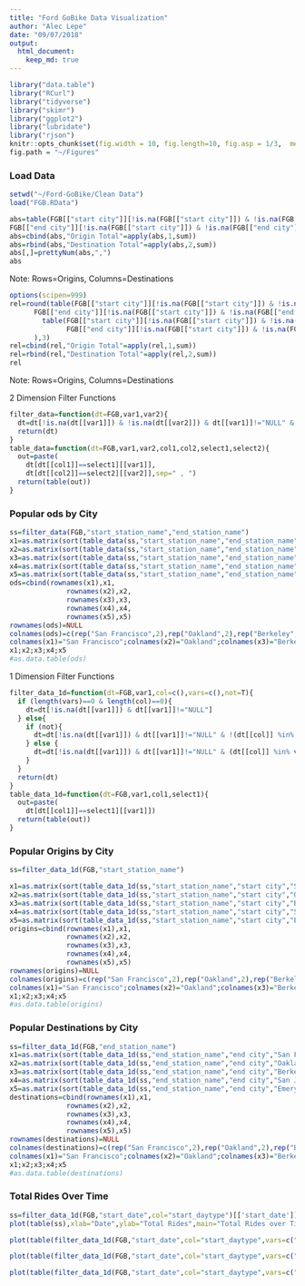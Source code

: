 ```yaml
---
title: "Ford GoBike Data Visualization"
author: "Alec Lepe"
date: "09/07/2018"
output: 
  html_document:
    keep_md: true
---
```

```r
library("data.table")
library("RCurl")
library("tidyverse")
library("skimr")
library("ggplot2")
library("lubridate")
library("rjson")
knitr::opts_chunk$set(fig.width = 10, fig.length=10, fig.asp = 1/3,  message=FALSE)
fig.path = "~/Figures"
```
### Load Data
```r
setwd("~/Ford-GoBike/Clean Data")
load("FGB.RData")
```


```r
abs=table(FGB[["start city"]][!is.na(FGB[["start city"]]) & !is.na(FGB[["end city"]])],
FGB[["end city"]][!is.na(FGB[["start city"]]) & !is.na(FGB[["end city"]])])
abs=cbind(abs,"Origin Total"=apply(abs,1,sum))
abs=rbind(abs,"Destination Total"=apply(abs,2,sum))
abs[,]=prettyNum(abs,",")
abs
```
Note: Rows=Origins, Columns=Destinations

<!-- #sum(na.omit(FGB[["start city"]]=="Berkeley" & FGB[["end city"]]=="Emeryville")) -->
<!-- #Rows=Origins -->
<!-- #Columns=Destination -->

```r
options(scipen=999)
rel=round(table(FGB[["start city"]][!is.na(FGB[["start city"]]) & !is.na(FGB[["end city"]])],
      FGB[["end city"]][!is.na(FGB[["start city"]]) & !is.na(FGB[["end city"]])])/sum(
        table(FGB[["start city"]][!is.na(FGB[["start city"]]) & !is.na(FGB[["end city"]])],
              FGB[["end city"]][!is.na(FGB[["start city"]]) & !is.na(FGB[["end city"]])])
      ),3)
rel=cbind(rel,"Origin Total"=apply(rel,1,sum))
rel=rbind(rel,"Destination Total"=apply(rel,2,sum))
rel
```
Note: Rows=Origins, Columns=Destinations

2 Dimension Filter Functions
``` r
filter_data=function(dt=FGB,var1,var2){
  dt=dt[!is.na(dt[[var1]]) & !is.na(dt[[var2]]) & dt[[var1]]!="NULL" & dt[[var2]]!="NULL"]
  return(dt)
}
table_data=function(dt=FGB,var1,var2,col1,col2,select1,select2){
  out=paste(
    dt[dt[[col1]]==select1][[var1]],
    dt[dt[[col2]]==select2][[var2]],sep=" , ")
  return(table(out))
}
```

### Popular ods by City
``` r
ss=filter_data(FGB,"start_station_name","end_station_name")
x1=as.matrix(sort(table_data(ss,"start_station_name","end_station_name","start city","end city","San Francisco","San Francisco"),decreasing=T)[1:10])
x2=as.matrix(sort(table_data(ss,"start_station_name","end_station_name","start city","end city","Oakland","Oakland"),decreasing=T)[1:10])
x3=as.matrix(sort(table_data(ss,"start_station_name","end_station_name","start city","end city","Berkeley","Berkeley"),decreasing=T)[1:10])
x4=as.matrix(sort(table_data(ss,"start_station_name","end_station_name","start city","end city","San Jose","San Jose"),decreasing=T)[1:10])
x5=as.matrix(sort(table_data(ss,"start_station_name","end_station_name","start city","end city","Emeryville","Emeryville"),decreasing=T)[1:10])
ods=cbind(rownames(x1),x1,
              rownames(x2),x2,
              rownames(x3),x3,
              rownames(x4),x4,
              rownames(x5),x5)
rownames(ods)=NULL
colnames(ods)=c(rep("San Francisco",2),rep("Oakland",2),rep("Berkeley",2),rep("san Jose",2),rep("Emeryville",2))
colnames(x1)="San Francisco";colnames(x2)="Oakland";colnames(x3)="Berkeley";colnames(x4)="San Jose";colnames(x5)="Emeryville"
x1;x2;x3;x4;x5
#as.data.table(ods)
````

1 Dimension Filter Functions
``` r
filter_data_1d=function(dt=FGB,var1,col=c(),vars=c(),not=T){
  if (length(vars)==0 & length(col)==0){
    dt=dt[!is.na(dt[[var1]]) & dt[[var1]]!="NULL"]
  } else{
    if (not){
      dt=dt[!is.na(dt[[var1]]) & dt[[var1]]!="NULL" & !(dt[[col]] %in% vars)]
    } else {
      dt=dt[!is.na(dt[[var1]]) & dt[[var1]]!="NULL" & (dt[[col]] %in% vars)]
    }
  }
  return(dt)
}
table_data_1d=function(dt=FGB,var1,col1,select1){
  out=paste(
    dt[dt[[col1]]==select1][[var1]])
  return(table(out))
}
```

### Popular Origins by City
``` r
ss=filter_data_1d(FGB,"start_station_name")

x1=as.matrix(sort(table_data_1d(ss,"start_station_name","start city","San Francisco"),decreasing=T)[1:10])
x2=as.matrix(sort(table_data_1d(ss,"start_station_name","start city","Oakland"),decreasing=T)[1:10])
x3=as.matrix(sort(table_data_1d(ss,"start_station_name","start city","Berkeley"),decreasing=T)[1:10])
x4=as.matrix(sort(table_data_1d(ss,"start_station_name","start city","San Jose"),decreasing=T)[1:10])
x5=as.matrix(sort(table_data_1d(ss,"start_station_name","start city","Emeryville"),decreasing=T)[1:10])
origins=cbind(rownames(x1),x1,
              rownames(x2),x2,
              rownames(x3),x3,
              rownames(x4),x4,
              rownames(x5),x5)
rownames(origins)=NULL
colnames(origins)=c(rep("San Francisco",2),rep("Oakland",2),rep("Berkeley",2),rep("san Jose",2),rep("Emeryville",2))
colnames(x1)="San Francisco";colnames(x2)="Oakland";colnames(x3)="Berkeley";colnames(x4)="San Jose";colnames(x5)="Emeryville"
x1;x2;x3;x4;x5
#as.data.table(origins)
```

### Popular Destinations by City
``` r
ss=filter_data_1d(FGB,"end_station_name")
x1=as.matrix(sort(table_data_1d(ss,"end_station_name","end city","San Francisco"),decreasing=T)[1:10])
x2=as.matrix(sort(table_data_1d(ss,"end_station_name","end city","Oakland"),decreasing=T)[1:10])
x3=as.matrix(sort(table_data_1d(ss,"end_station_name","end city","Berkeley"),decreasing=T)[1:10])
x4=as.matrix(sort(table_data_1d(ss,"end_station_name","end city","San Jose"),decreasing=T)[1:10])
x5=as.matrix(sort(table_data_1d(ss,"end_station_name","end city","Emeryville"),decreasing=T)[1:10])
destinations=cbind(rownames(x1),x1,
              rownames(x2),x2,
              rownames(x3),x3,
              rownames(x4),x4,
              rownames(x5),x5)
rownames(destinations)=NULL
colnames(destinations)=c(rep("San Francisco",2),rep("Oakland",2),rep("Berkeley",2),rep("san Jose",2),rep("Emeryville",2))
colnames(x1)="San Francisco";colnames(x2)="Oakland";colnames(x3)="Berkeley";colnames(x4)="San Jose";colnames(x5)="Emeryville"
x1;x2;x3;x4;x5
#as.data.table(destinations)
```


### Total Rides Over Time
``` r
ss=filter_data_1d(FGB,"start_date",col="start_daytype")[['start_date']]
plot(table(ss),xlab="Date",ylab="Total Rides",main="Total Rides over Time \n (All Daytypes)")
```
``` r
plot(table(filter_data_1d(FGB,"start_date",col="start_daytype",vars=c("Saturday","Sunday"),not=T)[["start_date"]]),xlab="Date",ylab="Total Rides",main="Total Rides over Time \n (Weekdays)")
```

``` r
plot(table(filter_data_1d(FGB,"start_date",col="start_daytype",vars=c("Saturday"),not=F)[["start_date"]]),xlab="Date",ylab="Total Rides",main="Total Rides over Time \n (Saturdays)")
```

``` r
plot(table(filter_data_1d(FGB,"start_date",col="start_daytype",vars=c("Sunday"),not=F)[["start_date"]]),xlab="Date",ylab="Total Rides",main="Total Rides over Time \n (Sundays)")
```
